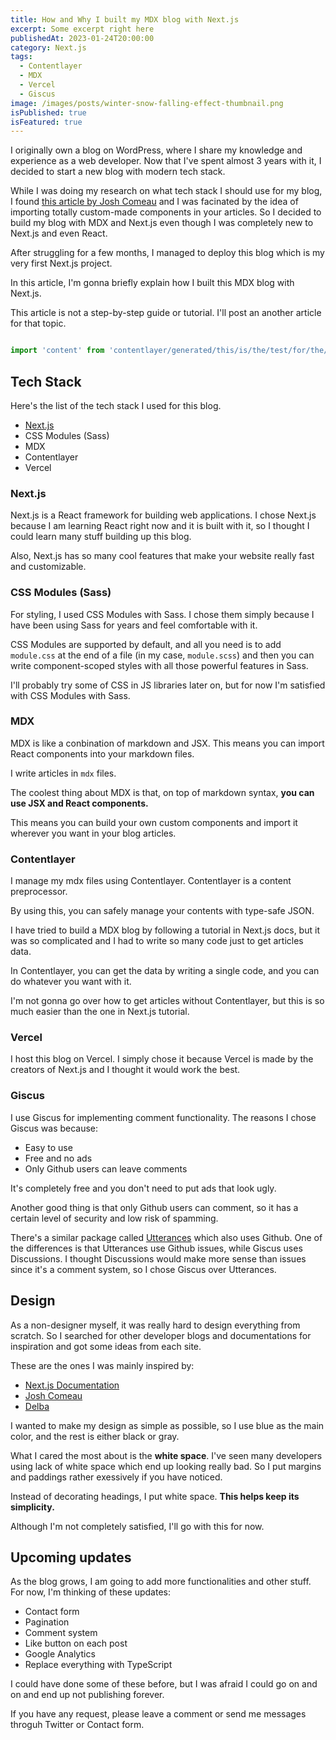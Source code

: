 ```yaml
---
title: How and Why I built my MDX blog with Next.js
excerpt: Some excerpt right here
publishedAt: 2023-01-24T20:00:00
category: Next.js
tags:
  - Contentlayer
  - MDX
  - Vercel
  - Giscus
image: /images/posts/winter-snow-falling-effect-thumbnail.png
isPublished: true
isFeatured: true
---
```


I originally own a blog on WordPress, where I share my knowledge and experience as a web developer. Now that I've spent almost 3 years with it, I decided to start a new blog with modern tech stack.

While I was doing my research on what tech stack I should use for my blog, I found [this article by Josh Comeau](https://www.joshwcomeau.com/blog/how-i-built-my-blog/) and I was facinated by the idea of importing totally custom-made components in your articles. So I decided to build my blog with MDX and Next.js even though I was completely new to Next.js and even React.

After struggling for a few months, I managed to deploy this blog which is my very first Next.js project.

In this article, I'm gonna briefly explain how I built this MDX blog with Next.js.

<Box type="warning">
  This article is <span>not a step-by-step guide or tutorial.</span> I'll post
  an another article for that topic.
</Box>

<CodeHead lang="jsx" />

```jsx

import 'content' from 'contentlayer/generated/this/is/the/test/for/the/testing/if/thedirectory/is/too/lonmg/and/generated/generated/generated';


```

## Tech Stack

Here's the list of the tech stack I used for this blog.

- [Next.js](https://google.com)
- CSS Modules (Sass)
- MDX
- Contentlayer
- Vercel

### Next.js

Next.js is a React framework for building web applications. I chose Next.js because I am learning React right now and it is built with it, so I thought I could learn many stuff building up this blog.

Also, Next.js has so many cool features that make your website really fast and customizable.

### CSS Modules (Sass)

For styling, I used CSS Modules with Sass. I chose them simply because I have been using Sass for years and feel comfortable with it.

CSS Modules are supported by default, and all you need is to add `module.css` at the end of a file (in my case, `module.scss`) and then you can write component-scoped styles with all those powerful features in Sass.

I'll probably try some of CSS in JS libraries later on, but for now I'm satisfied with CSS Modules with Sass.

### MDX

MDX is like a conbination of markdown and JSX. This means you can import React components into your markdown files.

I write articles in `mdx` files.

The coolest thing about MDX is that, on top of markdown syntax, **you can use JSX and React components.**

This means you can build your own custom components and import it wherever you want in your blog articles.

### Contentlayer

I manage my mdx files using Contentlayer. Contentlayer is a content preprocessor.

By using this, you can safely manage your contents with type-safe JSON.

I have tried to build a MDX blog by following a tutorial in Next.js docs, but it was so complicated and I had to write so many code just to get articles data.

In Contentlayer, you can get the data by writing a single code, and you can do whatever you want with it.

I'm not gonna go over how to get articles without Contentlayer, but this is so much easier than the one in Next.js tutorial.

### Vercel

I host this blog on Vercel. I simply chose it because Vercel is made by the creators of Next.js and I thought it would work the best.

### Giscus

I use Giscus for implementing comment functionality. The reasons I chose Giscus was because:

- Easy to use
- Free and no ads
- Only Github users can leave comments

It's completely free and you don't need to put ads that look ugly.

Another good thing is that only Github users can comment, so it has a certain level of security and low risk of spamming.

There's a similar package called [Utterances](https://google.com) which also uses Github. One of the differences is that Utterances use Github issues, while Giscus uses Discussions. I thought Discussions would make more sense than issues since it's a comment system, so I chose Giscus over Utterances.

## Design

As a non-designer myself, it was really hard to design everything from scratch. So I searched for other developer blogs and documentations for inspiration and got some ideas from each site.

These are the ones I was mainly inspired by:

- [Next.js Documentation](https://nextjs.org/docs/getting-started)
- [Josh Comeau](https://www.joshwcomeau.com/)
- [Delba](https://delba.dev/)

I wanted to make my design as simple as possible, so I use blue as the main color, and the rest is either black or gray.

What I cared the most about is the **white space**. I've seen many developers using lack of white space which end up looking really bad. So I put margins and paddings rather exessively if you have noticed.

Instead of decorating headings, I put white space. **This helps keep its simplicity.**

Although I'm not completely satisfied, I'll go with this for now.

## Upcoming updates

As the blog grows, I am going to add more functionalities and other stuff. For now, I'm thinking of these updates:

- Contact form
- Pagination
- Comment system
- Like button on each post
- Google Analytics
- Replace everything with TypeScript

I could have done some of these before, but I was afraid I could go on and on and end up not publishing forever.

If you have any request, please leave a comment or send me messages throguh Twitter or Contact form.
